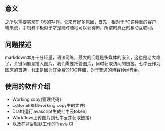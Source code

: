 ## 意义
之所以需要实现在iOS的写作。说来有好多原因，首先，相对于PC这种重的客户端来说，手机和平板似乎才是随时随地可以获得的，所谓的真正的移动互联网。

## 问题描述
markdown本身十分轻量，语法简练，最大的问题是多媒体的嵌入，这也是老大难了，关键问题是插入图片。我们需要托管图片，同时获取访问的链接。七牛云作为图床的首选，也正是因为其免费的10G存储，对于普通的博客绰绰有余。

## 使用的软件介绍

- Working copy(管理代码)
- Editorial(编辑working copy中的文件)
- Draft(运行javascript生成七牛云token)
- Workflow(上传图片到七牛云并获取链接)
- 以及在背后默默工作的Travis CI

